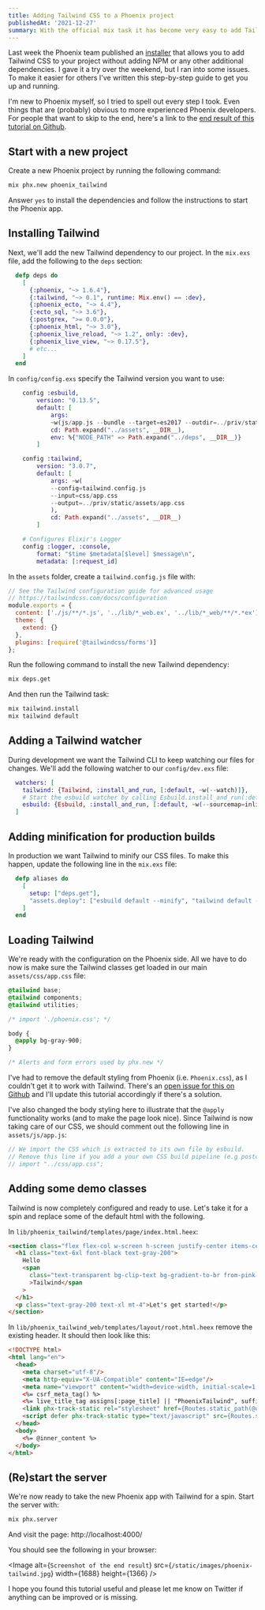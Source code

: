 ```yaml
---
title: Adding Tailwind CSS to a Phoenix project
publishedAt: '2021-12-27'
summary: With the official mix task it has become very easy to add Tailwind to any Phoenix project. To make it even more straightforward I've written this quick step-by-step guide.
---
```


Last week the Phoenix team published an [installer](https://github.com/phoenixframework/tailwind/) that allows you to add Tailwind CSS to your project without adding NPM or any other additional dependencies. I gave it a try over the weekend, but I ran into some issues. To make it easier for others I've written this step-by-step guide to get you up and running.

I'm new to Phoenix myself, so I tried to spell out every step I took. Even things that are (probably) obvious to more experienced Phoenix developers. For people that want to skip to the end, here's a link to the [end result of this tutorial on Github](https://github.com/vnglst/phoenix_tailwind).

## Start with a new project

Create a new Phoenix project by running the following command:

```bash
mix phx.new phoenix_tailwind
```

Answer `yes` to install the dependencies and follow the instructions to start the Phoenix app.

## Installing Tailwind

Next, we'll add the new Tailwind dependency to our project. In the `mix.exs` file, add the following to the `deps` section:

```elixir {4}
  defp deps do
    [
      {:phoenix, "~> 1.6.4"},
      {:tailwind, "~> 0.1", runtime: Mix.env() == :dev},
      {:phoenix_ecto, "~> 4.4"},
      {:ecto_sql, "~> 3.6"},
      {:postgrex, ">= 0.0.0"},
      {:phoenix_html, "~> 3.0"},
      {:phoenix_live_reload, "~> 1.2", only: :dev},
      {:phoenix_live_view, "~> 0.17.5"},
      # etc...
    ]
  end
```

In `config/config.exs` specify the Tailwind version you want to use:

```elixir {10-19}
    config :esbuild,
        version: "0.13.5",
        default: [
            args:
            ~w(js/app.js --bundle --target=es2017 --outdir=../priv/static/assets --external:/fonts/* --external:/images/*),
            cd: Path.expand("../assets", __DIR__),
            env: %{"NODE_PATH" => Path.expand("../deps", __DIR__)}
        ]

    config :tailwind,
        version: "3.0.7",
        default: [
            args: ~w(
            --config=tailwind.config.js
            --input=css/app.css
            --output=../priv/static/assets/app.css
            ),
            cd: Path.expand("../assets", __DIR__)
        ]

    # Configures Elixir's Logger
    config :logger, :console,
        format: "$time $metadata[$level] $message\n",
        metadata: [:request_id]
```

In the `assets` folder, create a `tailwind.config.js` file with:

```javascript
// See the Tailwind configuration guide for advanced usage
// https://tailwindcss.com/docs/configuration
module.exports = {
  content: ['./js/**/*.js', '../lib/*_web.ex', '../lib/*_web/**/*.*ex'],
  theme: {
    extend: {}
  },
  plugins: [require('@tailwindcss/forms')]
};
```

Run the following command to install the new Tailwind dependency:

```bash
mix deps.get
```

And then run the Tailwind task:

```bash
mix tailwind.install
mix tailwind default
```

## Adding a Tailwind watcher

During development we want the Tailwind CLI to keep watching our files for changes. We'll add the following watcher to our `config/dev.exs` file:

```elixir {2}
  watchers: [
    tailwind: {Tailwind, :install_and_run, [:default, ~w(--watch)]},
    # Start the esbuild watcher by calling Esbuild.install_and_run(:default, args)
    esbuild: {Esbuild, :install_and_run, [:default, ~w(--sourcemap=inline --watch)]}
  ]
```

## Adding minification for production builds

In production we want Tailwind to minify our CSS files. To make this happen, update the following line in the `mix.exs` file:

```elixir {4}
  defp aliases do
    [
      setup: ["deps.get"],
      "assets.deploy": ["esbuild default --minify", "tailwind default --minify", "phx.digest"]
    ]
  end
```

## Loading Tailwind

We're ready with the configuration on the Phoenix side. All we have to do now is make sure the Tailwind classes get loaded in our main `assets/css/app.css` file:

```css {1-9}
@tailwind base;
@tailwind components;
@tailwind utilities;

/* import './phoenix.css'; */

body {
  @apply bg-gray-900;
}

/* Alerts and form errors used by phx.new */
```

I've had to remove the default styling from Phoenix (i.e. `Phoenix.css`), as I couldn't get it to work with Tailwind. There's an [open issue for this on Github](https://github.com/phoenixframework/tailwind/issues/8) and I'll update this tutorial accordingly if there's a solution.

I've also changed the body styling here to illustrate that the `@apply` functionality works (and to make the page look nice). Since Tailwind is now taking care of our CSS, we should comment out the following line in `assets/js/app.js`:

```javascript {3}
// We import the CSS which is extracted to its own file by esbuild.
// Remove this line if you add a your own CSS build pipeline (e.g postcss).
// import "../css/app.css";
```

## Adding some demo classes

Tailwind is now completely configured and ready to use. Let's take it for a spin and replace some of the default html with the following.

In `lib/phoenix_tailwind/templates/page/index.html.heex`:

```html
<section class="flex flex-col w-screen h-screen justify-center items-center">
  <h1 class="text-6xl font-black text-gray-200">
    Hello
    <span
      class="text-transparent bg-clip-text bg-gradient-to-br from-pink-600 to-red-200"
      >Tailwind</span
    >
  </h1>
  <p class="text-gray-200 text-xl mt-4">Let's get started!</p>
</section>
```

In `lib/phoenix_tailwind_web/templates/layout/root.html.heex` remove the existing header. It should then look like this:

```html
<!DOCTYPE html>
<html lang="en">
  <head>
    <meta charset="utf-8"/>
    <meta http-equiv="X-UA-Compatible" content="IE=edge"/>
    <meta name="viewport" content="width=device-width, initial-scale=1.0"/>
    <%= csrf_meta_tag() %>
    <%= live_title_tag assigns[:page_title] || "PhoenixTailwind", suffix: " · Phoenix Framework" %>
    <link phx-track-static rel="stylesheet" href={Routes.static_path(@conn, "/assets/app.css")}/>
    <script defer phx-track-static type="text/javascript" src={Routes.static_path(@conn, "/assets/app.js")}></script>
  </head>
  <body>
    <%= @inner_content %>
  </body>
</html>
```

## (Re)start the server

We're now ready to take the new Phoenix app with Tailwind for a spin. Start the server with:

```bash
mix phx.server
```

And visit the page: http://localhost:4000/

You should see the following in your browser:

<Image
  alt={`Screenshot of the end result`}
  src={`/static/images/phoenix-tailwind.jpg`}
  width={1688}
  height={1366}
/>

I hope you found this tutorial useful and please let me know on Twitter if anything can be improved or is missing.
